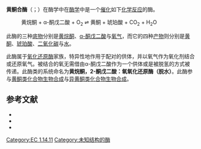 {{enzyme
| Name = 黄酮合酶
| EC_number = 1.14.11.22
| CAS_number = 138263-98-6
| IUBMB_EC_number = 1/14/11/22
| GO_code = 
| image = 
| width = 
| caption = 
}}
'''黄酮合酶'''（{{lang-en|flavone synthase}}；{{EC number|1.14.11.22}}）在酶学中在[[酶学|酶学]]中是一个[[催化|催化]]如下[[化学反应|化学反应]]的酶。

:黄烷酮 + α-酮戊二酸 + O<sub>2</sub> <math>\rightleftharpoons</math> 黄酮 + 琥珀酸 + CO<sub>2</sub> + H<sub>2</sub>O

此酶的三种[[底物|底物]]分别是[[黄烷酮|黄烷酮]]、[[α-酮戊二酸|α-酮戊二酸]]与[[氧气|氧气]]，而它的四种[[产物_(化学)|产物]]则分别是[[黄酮|黄酮]]、[[琥珀酸|琥珀酸]]、[[二氧化碳|二氧化碳]]与[[水|水]]。

此酶属于[[氧化还原酶|氧化还原酶]]家族，特异性地作用于配对的供体，并以氧气作为氧化剂结合或还原氧气。被结合的氧无需借由α-酮戊二酸作为一个供体或是被脱氢的方式被传递。此酶类的系统命名为'''黄烷酮，2-酮戊二酸：氧氧化还原酶（脱水）'''。此酶参与[[黄酮类化合物生物合成|黄酮类化合物生物合成]]与[[异黄酮类化合物生物合成|异黄酮类化合物生物合成]]。

==参考文献==
{{reflist|1}}
* {{cite journal | author = Martens S, Forkmann G, Matern U, Lukacin R | date = 2001 | title = Cloning of parsley flavone synthase I | url = https://archive.org/details/sim_phytochemistry_2001-09_58_1/page/43 | journal = [[Phytochemistry_(journal)|Phytochemistry]].  | volume = 58 | pages = 43–6  | pmid = 11524111 | doi = 10.1016/S0031-9422(01)00191-1 | issue = 1 }}
* {{cite journal | author = G, Martens S | date = 2001 | title = Purification and antigenicity of flavone synthase I from irradiated parsley cells | journal = Arch. Biochem. Biophys.  | volume = 393 | pages = 177–83  | pmid = 11516175 | doi = 10.1006/abbi.2001.2491 | last2 = Matern | first2 = U | last3 = Junghanns | first3 = KT | last4 = Heskamp | first4 = ML | last5 = Britsch | first5 = L | last6 = Forkmann | first6 = G | last7 = Martens | first7 = S | issue = 1 }}
* {{cite journal | author = Martens S, Forkmann G, Britsch L, Wellmann F, Matern U, Lukacin R | date = 2003 | title = Divergent evolution of flavonoid 2-oxoglutarate-dependent dioxygenases in parsley | journal = FEBS. Lett.  | volume = 544 | pages = 93–8  | pmid = 12782296 | doi = 10.1016/S0014-5793(03)00479-4 | issue = 1-3 }}

[[Category:EC_1.14.11|Category:EC 1.14.11]]
[[Category:未知结构的酶|Category:未知结构的酶]]